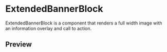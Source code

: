 
<Meta title="ExtendedBannerBlock" />

# ExtendedBannerBlock

ExtendedBannerBlock is a component that renders a full width image with an information overlay and call to action. 

## Preview

<Preview>
  <Story name="Preview">
    <ExtendedBannerBlock image="https://i1.adis.ws/i/ampliencelabs/sarah-doody-x_XipCfA3Qc-unsplash"
                     title="Lorem Ipsum"
                      description="Lorem ipsum dolor sit amet, consectetur adipiscing elit, sed do eiusmod tempor incididunt ut labore et dolore magna aliqua. Ut enim ad minim veniam, quis nostrud exercitation ullamco laboris nisi ut aliquip ex ea commodo consequat. Duis aute irure dolor in reprehenderit in voluptate velit esse cillum dolore eu fugiat nulla pariatur. Excepteur sint occaecat cupidatat non proident, sunt in culpa qui officia deserunt mollit anim id est laborum."
                      callToAction="Call to action"
                      callToActionHref="/" />
  </Story>
</Preview>
